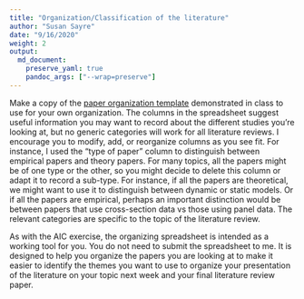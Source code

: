 ```yaml
---
title: "Organization/Classification of the literature"
author: "Susan Sayre"
date: "9/16/2020"
weight: 2
output: 
  md_document:
    preserve_yaml: true
    pandoc_args: ["--wrap=preserve"]
---
```


Make a copy of the [paper organization template](https://docs.google.com/spreadsheets/d/1snGY44o8JOzTPyKSl4siJj2j_s04Mob3kJXwsN0_plA/copy?usp=sharing) demonstrated in class to use for your own organization. The columns in the spreadsheet suggest useful information you may want to record about the different studies you're looking at, but no generic categories will work for all literature reviews. I encourage you to modify, add, or reorganize columns as you see fit. For instance, I used the "type of paper" column to distinguish between empirical papers and theory papers. For many topics, all the papers might be of one type or the other, so you might decide to delete this column or adapt it to record a sub-type. For instance, if all the papers are theoretical, we might want to use it to distinguish between dynamic or static models. Or if all the papers are empirical, perhaps an important distinction would be between papers that use cross-section data vs those using panel data. The relevant categories are specific to the topic of the literature review. 

As with the AIC exercise, the organizing spreadsheet is intended as a working tool for you. You do not need to submit the spreadsheet to me. It is designed to help you organize the papers you are looking at to make it easier to identify the themes you want to use to organize your presentation of the literature on your topic next week and your final literature review paper.